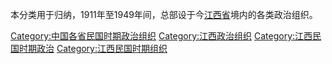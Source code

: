 本分类用于归纳，1911年至1949年间，总部设于今[[江西省|江西省]]境内的各类政治组织。
[[Category:中国各省民国时期政治组织|Category:中国各省民国时期政治组织]]
[[Category:江西政治组织|Category:江西政治组织]]
[[Category:江西民国时期政治|Category:江西民国时期政治]]
[[Category:江西民国时期组织|Category:江西民国时期组织]]